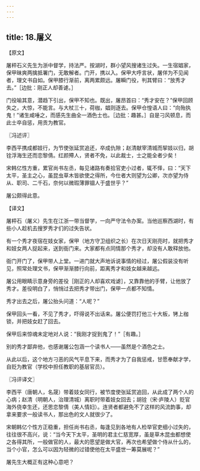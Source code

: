 ```yaml
---
---
---
```

title: 18.屠义
---



【原文】

屠枰石义先生为浙中督学，持法严。按湖时，群小望风搜诸生过失。一生宿娼家，保甲昧爽两擒抵署门，无敢解者。门开，携以入。保甲大呼言状，屠佯为不见闻者，理文书自如。保甲膝行渐前，离两累颇远。屠瞬门役，判其臂曰：“放秀才去。”［边批：刚正人却善谑。］

门役喻其意，潜趋下引出，保甲不知也。既出，屠昂首曰：“秀才安在？”保甲回顾失之，大惊，不能言。与大杖三十，荷枷，娼则逐去。保甲仓惶语人曰：“向殆执鬼！”诸生咸唾之，而感先生曲全一酒色士也。［边批：趣甚。］自是刁风顿息，而此士卒自惩，用贡为教官。

〖冯述评〗

李西平携成都妓行，为节使张延赏追还，卒成仇隙；赵清献宰清城而挈妓以归，胡铨浮海生还而恋黎倩。红颜殢人，贤者不免，以此裁士，士之能全者少矣！

宋韩亿性方重，累官尚书左丞，每见诸路有奏拾官吏小过者，辄不怿，曰：“天下太平，圣主之心，虽昆虫草木皆欲使之得所，今仕者大则望为公卿，次亦望为侍从、职司、二千石，奈何以微瑕薄罪锢人于盛世乎？”

屠公颇得此意。

【译文】

屠枰石（屠义）先生在江浙一带当督学，一向严守法令办案。当他巡察西湖时，有些小人趁机去搜罗秀才们的过失告状。

有一个秀才夜宿在妓女家，保甲（地方守卫组织之长）在次日天刚亮时，就把秀才和妓女两人捉起来，送到衙门来。大家都有点同情那个秀才，却没有人敢释放他。

衙门开门了，保甲带人上堂。一进门就大声地诉说事情的经过，屠公假装没有听见，照常处理文书，保甲渐渐膝行向前，距离秀才和妓女越来越远。

屠公用眼睛示意身旁的差役［刚正的人却喜欢戏谑］，又靠靠他的手臂，让他放了秀才。差役明白了，悄悄过去把秀才带出门，保甲一点都不知情。

秀才出去之后，屠公抬头问道：“人呢？”

保甲回头一看，不见了秀才，吓得说不出话来。屠公便罚打他三十大板，铐上枷锁，并把妓女赶了回去。

保甲后来惊魂未定地对人说：“我刚才捉到鬼了！”［有趣。］

别的秀才鄙弃他，也感谢屠公包涵一个读书人——虽然是个酒色之士。

从此以后，这个地方刁恶的风气平息下来，而秀才为了自我惩戒，甘愿奉献才学，自贬为教官（学校中担任教职的基层官员）。

〖冯评译文〗

李西平（唐朝人，名晟）带着妓女同行，被节度使张延赏追回，从此成了两个人的心病；赵清（明朝人，治理清城）离职时带着妓女回去；胡铨（宋·庐陵人）贬官海外侥幸生还，还思恋黎倩（美人情妇）。连贤者都避免不了这样的风流韵事，却拿来要求一般读书人，那出色的文人就很少了。

宋朝韩亿个性方正稳重，担任尚书右丞，每逢见到各地有人检举官吏细小过失的，往往很不高兴，说：“当今天下太平，圣明的君主仁慈宽厚，虽是草木昆虫都想使之各得其所，一般做官的人，最大的愿望是做大官，再次也希望做个侍从什么的，当个小官，怎么可以因为轻微的过错使他在太平盛世一筹莫展呢？”

屠先生大概正有这种心意吧？